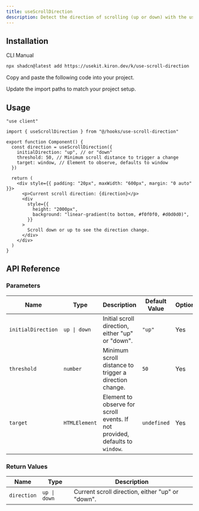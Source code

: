 ```yaml
---
title: useScrollDirection
description: Detect the direction of scrolling (up or down) with the useScrollDirection hook, allowing for dynamic UI adjustments based on scroll behavior.
---
```


## Installation

<CodeTabs>

<TabsList>
  <TabsTrigger value="cli">CLI</TabsTrigger>
  <TabsTrigger value="manual">Manual</TabsTrigger>
</TabsList>

<TabsContent value="cli">

```bash
npx shadcn@latest add https://usekit.kiron.dev/k/use-scroll-direction
```

</TabsContent>

<TabsContent value="manual">

<Steps>

<Step>Copy and paste the following code into your project.</Step>

<ComponentSource name="use-scroll-direction" />

<Step>Update the import paths to match your project setup.</Step>

</Steps>

</TabsContent>

</CodeTabs>

## Usage

```tsx {3, 6-10}
"use client"

import { useScrollDirection } from "@/hooks/use-scroll-direction"

export function Component() {
  const direction = useScrollDirection({
    initialDirection: "up", // or "down"
    threshold: 50, // Minimum scroll distance to trigger a change
    target: window, // Element to observe, defaults to window
  })

  return (
    <div style={{ padding: "20px", maxWidth: "600px", margin: "0 auto" }}>
      <p>Current scroll direction: {direction}</p>
      <div
        style={{
          height: "2000px",
          background: "linear-gradient(to bottom, #f0f0f0, #d0d0d0)",
        }}
      >
        Scroll down or up to see the direction change.
      </div>
    </div>
  )
}
```

## API Reference

### Parameters

| Name               | Type          | Description                                                                  | Default Value | Optional |
| ------------------ | ------------- | ---------------------------------------------------------------------------- | ------------- | -------- |
| `initialDirection` | `up \| down`  | Initial scroll direction, either "up" or "down".                             | `"up"`        | Yes      |
| `threshold`        | `number`      | Minimum scroll distance to trigger a direction change.                       | `50`          | Yes      |
| `target`           | `HTMLElement` | Element to observe for scroll events. If not provided, defaults to `window`. | `undefined`   | Yes      |

### Return Values

| Name        | Type         | Description                                      |
| ----------- | ------------ | ------------------------------------------------ |
| `direction` | `up \| down` | Current scroll direction, either "up" or "down". |
